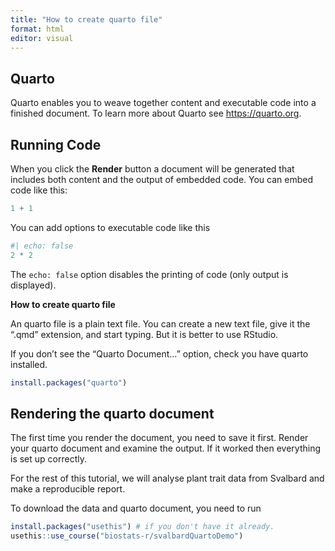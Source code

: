 ```yaml
---
title: "How to create quarto file"
format: html
editor: visual
---
```


## Quarto

Quarto enables you to weave together content and executable code into a finished document. To learn more about Quarto see <https://quarto.org>.

## Running Code

When you click the **Render** button a document will be generated that includes both content and the output of embedded code. You can embed code like this:

```r
1 + 1
```

You can add options to executable code like this

```r
#| echo: false
2 * 2
```

The `echo: false` option disables the printing of code (only output is displayed).

**How to create quarto file**

An quarto file is a plain text file. You can create a new text file, give it the ".qmd" extension, and start typing. But it is better to use RStudio.

If you don't see the "Quarto Document..." option, check you have quarto installed.

```r
install.packages("quarto")
```

## **Rendering the quarto document**

The first time you render the document, you need to save it first. Render your quarto document and examine the output. If it worked then everything is set up correctly.

For the rest of this tutorial, we will analyse plant trait data from Svalbard and make a reproducible report.

To download the data and quarto document, you need to run

```r
install.packages("usethis") # if you don't have it already.
usethis::use_course("biostats-r/svalbardQuartoDemo")
```
